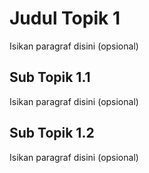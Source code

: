 # Judul Topik 1

Isikan paragraf disini (opsional)

## Sub Topik 1.1

Isikan paragraf disini (opsional)


## Sub Topik 1.2

Isikan paragraf disini (opsional)